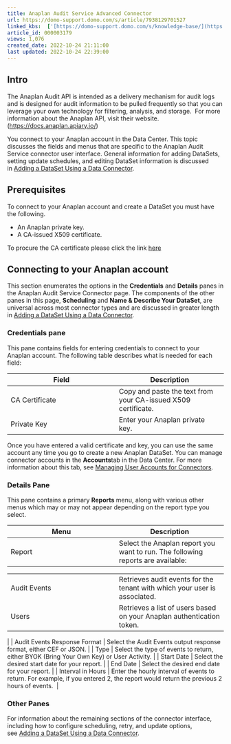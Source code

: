 ```yaml
---
title: Anaplan Audit Service Advanced Connector
url: https://domo-support.domo.com/s/article/7938129701527
linked_kbs:  ['[https://domo-support.domo.com/s/knowledge-base/](https://domo-support.domo.com/s/knowledge-base/)', '[https://domo-support.domo.com/s/](https://domo-support.domo.com/s/)', '[https://domo-support.domo.com/s/topic/0TO5w000000ZammGAC](https://domo-support.domo.com/s/topic/0TO5w000000ZammGAC)', '[https://domo-support.domo.com/s/topic/0TO5w000000ZanLGAS](https://domo-support.domo.com/s/topic/0TO5w000000ZanLGAS)', '[https://domo-support.domo.com/s/topic/0TO5w000000ZaoQGAS](https://domo-support.domo.com/s/topic/0TO5w000000ZaoQGAS)', '[https://domo-support.domo.com/s/article/360042926274](https://domo-support.domo.com/s/article/360042926274)', '[https://domo-support.domo.com/s/article/360042926054](https://domo-support.domo.com/s/article/360042926054)', '[https://domo-support.domo.com/s/article/7938129701527](https://domo-support.domo.com/s/article/7938129701527)', '[https://domo-support.domo.com/s/topic/0TO5w000000ZaoQGAS/api-connectors](https://domo-support.domo.com/s/topic/0TO5w000000ZaoQGAS/api-connectors)', '[https://domo-support.domo.com/s/article/360043429933](https://domo-support.domo.com/s/article/360043429933)', '[https://domo-support.domo.com/s/article/360043429953](https://domo-support.domo.com/s/article/360043429953)', '[https://domo-support.domo.com/s/article/360042925494](https://domo-support.domo.com/s/article/360042925494)', '[https://domo-support.domo.com/s/article/360043429913](https://domo-support.domo.com/s/article/360043429913)', '[https://domo-support.domo.com/s/article/4408174643607](https://domo-support.domo.com/s/article/4408174643607)', '[https://domo-support.domo.com/s/login/](https://domo-support.domo.com/s/login/)']
article_id: 000003179
views: 1,076
created_date: 2022-10-24 21:11:00
last updated: 2022-10-24 22:39:00
---
```




Intro
-----


The Anaplan Audit API is intended as a delivery mechanism for audit logs and is designed for audit information to be pulled frequently so that you can leverage your own technology for filtering, analysis, and storage.  For more information about the Anaplan API, visit their website. ([https://docs.anaplan.apiary.io/](https://anaplan.docs.apiary.io/# "https://docs.anaplan.apiary.io/"))


You connect to your Anaplan account in the Data Center. This topic discusses the fields and menus that are specific to the Anaplan Audit Service connector user interface. General information for adding DataSets, setting update schedules, and editing DataSet information is discussed in [Adding a DataSet Using a Data Connector](/s/article/360042926274).


Prerequisites
-------------


To connect to your Anaplan account and create a DataSet you must have the following.


* An Anaplan private key.
* A CA-issued X509 certificate.


To procure the CA certificate please click the link [here](https://help.anaplan.com/7b025de8-75ba-4bb2-9109-867edb26ec4b-Procure-CA-Certificates)


Connecting to your Anaplan account
----------------------------------


This section enumerates the options in the **Credentials** and **Details** panes in the Anaplan Audit Service Connector page. The components of the other panes in this page, **Scheduling** and **Name & Describe Your DataSet**, are universal across most connector types and are discussed in greater length in [Adding a DataSet Using a Data Connector](/s/article/360042926274 "Adding a DataSet Using a Data Connector").


### Credentials pane


This pane contains fields for entering credentials to connect to your Anaplan account. The following table describes what is needed for each field:  




| Field | Description |
| --- | --- |
| CA Certificate | Copy and paste the text from your CA-issued X509 certificate.  |
| Private Key | Enter your Anaplan private key.  |


Once you have entered a valid certificate and key, you can use the same account any time you go to create a new Anaplan DataSet. You can manage connector accounts in the **Accounts**tab in the Data Center. For more information about this tab, see [Managing User Accounts for Connectors](/s/article/360042926054 "Managing User Accounts for Connectors").


### Details Pane


This pane contains a primary **Reports** menu, along with various other menus which may or may not appear depending on the report type you select.




| Menu | Description |
| --- | --- |
| Report | Select the Anaplan report you want to run. The following reports are available:

|  |  |
| --- | --- |
| Audit Events | Retrieves audit events for the tenant with which your user is associated. |
| Users | Retrieves a list of users based on your Anaplan authentication token.  |

 |
| Audit Events Response Format | Select the Audit Events output response format, either CEF or JSON. |
| Type | Select the type of events to return, either BYOK (Bring Your Own Key) or User Activity. |
| Start Date | Select the desired start date for your report. |
| End Date | Select the desired end date for your report. |
| Interval in Hours | Enter the hourly interval of events to return. For example, if you entered 2, the report would return the previous 2 hours of events.  |


### Other Panes


For information about the remaining sections of the connector interface, including how to configure scheduling, retry, and update options, see [Adding a DataSet Using a Data Connector](/s/article/360042926274).

